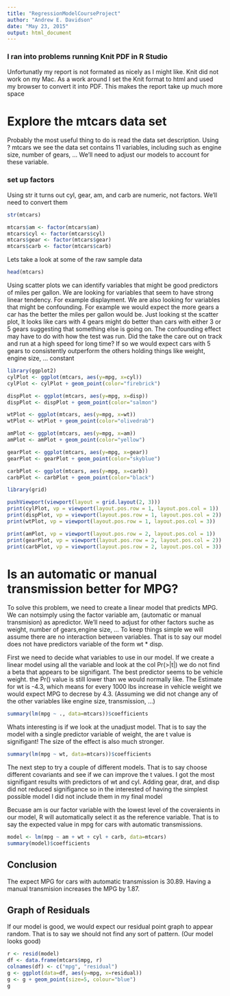 ```yaml
---
title: "RegressionModelCourseProject"
author: "Andrew E. Davidson"
date: "May 23, 2015"
output: html_document
---
```

### I ran into problems running Knit PDF in R Studio
Unfortunatly my report is not formated as nicely as I might like. Knit did
not work on my Mac. As a work around I set the Knit format to html and used my
browser to convert it into PDF. This makes the report take up much more space

# Explore the mtcars data set
Probably the most useful thing to do is read the data set description. Using
? mtcars we see the data set contains 11 variables, including such as engine size, number of gears, ... We'll need to adjust our models to account for these variable.

### set up factors 
Using str it turns out cyl, gear, am, and carb are numeric, not factors. We'll
need to convert them
```r
str(mtcars)

mtcars$am <- factor(mtcars$am)
mtcars$cyl <- factor(mtcars$cyl)
mtcars$gear <- factor(mtcars$gear)
mtcars$carb <- factor(mtcars$carb)
```

Lets take a look at some of the raw sample data
```r
head(mtcars)
```

Using scatter plots we can identify variables that might be good predictors of miles per gallon. We are looking for variables that seem to have strong linear tendency. For example displayment. We are also looking for variables that might be confounding. For example we would expect the more gears a car has the better the miles per gallon would be. Just looking st the scatter plot, It looks like cars with 4 gears might do better than cars with either 3 or 5 gears suggesting that something else is going on. The confounding effect may have to do with how the test was run. Did the take the care out on track and run at a high speed for long time? If so we would expect cars with 5 gears to consistently outperform the others holding things like weight, engine size, ... constant



```r
library(ggplot2)
cylPlot <- ggplot(mtcars, aes(y=mpg, x=cyl))
cylPlot <- cylPlot + geom_point(color="firebrick")

dispPlot <- ggplot(mtcars, aes(y=mpg, x=disp))
dispPlot <- dispPlot + geom_point(color="salmon")

wtPlot <- ggplot(mtcars, aes(y=mpg, x=wt))
wtPlot <- wtPlot + geom_point(color="olivedrab")

amPlot <- ggplot(mtcars, aes(y=mpg, x=am))
amPlot <- amPlot + geom_point(color="yellow")

gearPlot <- ggplot(mtcars, aes(y=mpg, x=gear))
gearPlot <- gearPlot + geom_point(color="skyblue")

carbPlot <- ggplot(mtcars, aes(y=mpg, x=carb))
carbPlot <- carbPlot + geom_point(color="black")

library(grid)

pushViewport(viewport(layout = grid.layout(2, 3)))
print(cylPlot, vp = viewport(layout.pos.row = 1, layout.pos.col = 1))
print(dispPlot, vp = viewport(layout.pos.row = 1, layout.pos.col = 2))
print(wtPlot, vp = viewport(layout.pos.row = 1, layout.pos.col = 3))

print(amPlot, vp = viewport(layout.pos.row = 2, layout.pos.col = 1))
print(gearPlot, vp = viewport(layout.pos.row = 2, layout.pos.col = 2))
print(carbPlot, vp = viewport(layout.pos.row = 2, layout.pos.col = 3))
```

# Is an automatic or manual transmission better for MPG?
To solve this problem, we need to create a linear model that predicts MPG. We can notsimply using the factor variable am, (automatic or manual transmision) as apredictor. We'll need to adjust for other factors suche as weight, number of gears,engine size, ... To keep things simple we will assume there are no interaction between variables. That is to say our model does not have predictors variable of the form wt * disp.

First we need to decide what variables to use in our model. If we create a 
linear model using all the variable and look at the col Pr(>|t|) we do not find
a beta that appears to be signifigant. The best predictor seems to be vehicle weight. the Pr() value is still lower than we would normally like. The Estimate for wt is -4.3, which means for every 1000 lbs increase in vehicle weight we would expect MPG to decrese by 4.3. (Assuming we did not change any of the other variables like engine size, transmission, ...)

```r
summary(lm(mpg ~ ., data=mtcars))$coefficients
```

Whats interesting is if we look at the unadjust model. That is to say the model with a single predictor variable of weight, the are t value is signifigant! The size of the effect is also much stronger.

```r
summary(lm(mpg ~ wt, data=mtcars))$coefficients
```

The next step to try a couple of different models. That is to say choose different covariants and see if we can improve the t values. I got the most signifigant results with predictors of wt and cyl. Adding gear, drat, and disp did not reduced signifigance so in the interested of having the simplest possible model I did not include them in my final model

Becuase am is our factor variable with the lowest level of the coveraients in our model, R will automatically select it as the reference variable. That is to say the 
expected value in mpg for cars with automatic transmissions. 
```r
model <- lm(mpg ~ am + wt + cyl + carb, data=mtcars)
summary(model)$coefficients
```

## Conclusion
The expect MPG for cars with automatic transmission is 30.89. Having a manual 
transmision increases the MPG by 1.87.

## Graph of Residuals
If our model is good, we would expect our residual point graph to appear random.
That is to say we should not find any sort of pattern. (Our model looks good)
```r
r <- resid(model)
df <- data.frame(mtcars$mpg, r)
colnames(df) <- c("mpg", "residual")
g <- ggplot(data=df, aes(y=mpg, x=residual))
g <- g + geom_point(size=5, colour="blue")
g
```



